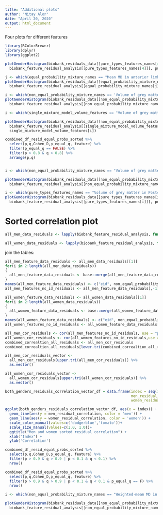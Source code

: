 ```yaml
---
title: "Additional plots"
author: "Nitay Alon"
date: "April 20, 2020"
output: html_document
---
```


Four plots for different features
```r
library(RColorBrewer)
library(dplyr)
library(ggplot2)
```

```r
plotGenderHistogram(biobank_residuals_data[[pure_types_features_names[4]]],
  biobank_feature_residual_analysis[[pure_types_features_names[4]]], pure_types_features_names[4],two_mixtures = T)

j <- which(equal_probability_mixture_names == "Mean MD in anterior limb of internal capsule on FA skeleton (left)")
plotGenderHistogram(biobank_residuals_data[[equal_probability_mixture_names[j]]],
  biobank_feature_residual_analysis[[equal_probability_mixture_names[j]]], equal_probability_mixture_names[j],two_mixtures = T)
```

```r
i <- which(non_equal_probability_mixture_names == 'Volume of grey matter in Lingual Gyrus (left)')
plotGenderHistogram(biobank_residuals_data[[non_equal_probability_mixture_names[i]]],
  biobank_feature_residual_analysis[[non_equal_probability_mixture_names[i]]], non_equal_probability_mixture_names[i])
```

```r
i <- which(single_mixture_model_volume_features == "Volume of grey matter in Occipital Fusiform Gyrus (left)")

plotGenderHistogram(biobank_residuals_data[[non_equal_probability_mixture_names[i]]],
  biobank_feature_residual_analysis[[single_mixture_model_volume_features[i]]], 
  single_mixture_model_volume_features[i])
```

```r
combined_df_resid_equal_probs_sorted %>% 
  select(p,q,Cohen_D,p_equal_q, feature) %>% 
  filter(p_equal_q == FALSE) %>% 
  filter(p > 0.8 & q > 0.8) %>% 
  arrange(p,q)


i <- which(non_equal_probability_mixture_names == "Volume of grey matter in VIIb Cerebellum (right)")

plotGenderHistogram(biobank_residuals_data[[non_equal_probability_mixture_names[i]]],
  biobank_feature_residual_analysis[[non_equal_probability_mixture_names[i]]], non_equal_probability_mixture_names[i])
```

```r
i <- which(pure_types_features_names == "Volume of grey matter in Postcentral Gyrus (left)")
plotGenderHistogram(biobank_residuals_data[[pure_types_features_names[i]]],
  biobank_feature_residual_analysis[[pure_types_features_names[i]]], pure_types_features_names[i],two_mixtures = F)
```

# Sorted correlation plot

```r
all_men_data_residuals <- lapply(biobank_feature_residual_analysis, function(x){x$hypothesis_results$mixture_model$men_responsebilities})

all_women_data_residuals <- lapply(biobank_feature_residual_analysis, function(x){x$hypothesis_results$mixture_model$women_responsebilities})
```

join the tables:
```r
all_men_feature_data_residuals <- all_men_data_residuals[[1]]
for(i in 2:length(all_men_data_residuals))
{
  all_men_feature_data_residuals <- base::merge(all_men_feature_data_residuals, all_men_data_residuals[[i]], by.x = "eid", by.y = "eid")
}
names(all_men_feature_data_residuals) <- c("eid", non_equal_probability_mixture_names)
all_men_features_no_id_residuals <- all_men_feature_data_residuals[,-1]
```

```r
all_women_feature_data_residuals <- all_women_data_residuals[[1]]
for(i in 2:length(all_women_data_residuals))
{
  all_women_feature_data_residuals <- base::merge(all_women_feature_data_residuals, all_women_data_residuals[[i]], by.x = "eid", by.y = "eid")
}
names(all_women_feature_data_residuals) <- c("eid", non_equal_probability_mixture_names)
all_women_features_no_id_residuals <- all_women_feature_data_residuals[,-1]
```

```r
all_men_cor_residuals <- cor(all_men_features_no_id_residuals, use = "pairwise.complete.obs")
all_women_cor_residuals <- cor(all_women_features_no_id_residuals,use = "pairwise.complete.obs")
combined_correaltion_all_residuals <- all_men_cor_residuals
combined_correaltion_all_residuals[lower.tri(combined_correaltion_all_residuals)] <- all_women_cor_residuals[lower.tri(all_women_cor_residuals)]
```


```r
all_men_cor_residuals_vector <- 
  all_men_cor_residuals[upper.tri(all_men_cor_residuals)] %>% 
  as.vector()

all_women_cor_residuals_vector <- 
  all_women_cor_residuals[upper.tri(all_women_cor_residuals)] %>% 
  as.vector()

both_genders_residuals_correlation_vector_df = data.frame(index = seq(1,length(sort(all_men_cor_residuals_vector))),
                                                          men_residual_correlation = sort(all_men_cor_residuals_vector),
                                                          women_residual_correlation = sort(all_women_cor_residuals_vector))

```

```r
ggplot(both_genders_residuals_correlation_vector_df, aes(x = index)) + 
  geom_line(aes(y = men_residual_correlation, color = 'men')) + 
  geom_line(aes(y = women_residual_correlation, color = 'women')) + 
  scale_color_manual(values=c('dodgerblue','tomato'))+
  scale_size_manual(values=c(1.0, 1.0))+
  ggtitle("Men and women sorted residual correlation") + 
  xlab("Index") + 
  ylab('Correlation')
```

```r
combined_df_resid_equal_probs_sorted %>% 
  select(p,q,Cohen_D,p_equal_q, feature) %>% 
  filter(p > 0.9 & q > 0.9 | p < 0.1 & q < 0.1) %>% 
  nrow()

combined_df_resid_equal_probs_sorted %>% 
  select(p,q,Cohen_D,p_equal_q, feature) %>% 
  filter(p > 0.9 & q > 0.9 | p < 0.1 & q < 0.1 & p_equal_q == F) %>% 
  nrow()

i <- which(non_equal_probability_mixture_names == "Weighted-mean MD in tract posterior thalamic radiation (left)")

plotGenderHistogram(biobank_residuals_data[[non_equal_probability_mixture_names[i]]],
  biobank_feature_residual_analysis[[non_equal_probability_mixture_names[i]]], non_equal_probability_mixture_names[i])
```


